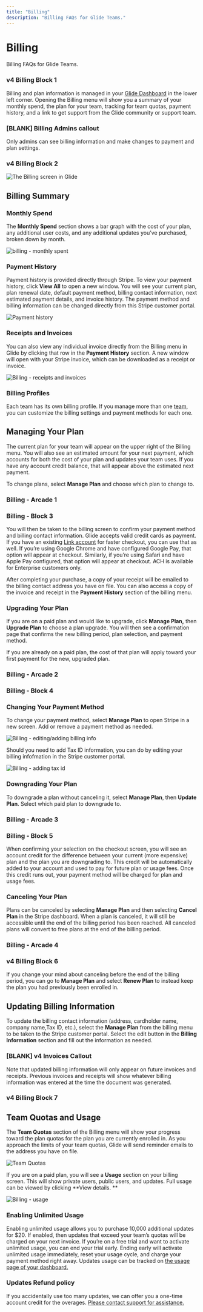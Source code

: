 ```yaml
---
title: "Billing"
description: "Billing FAQs for Glide Teams."
---
```


# Billing

Billing FAQs for Glide Teams.

### v4 Billing Block 1

Billing and plan information is managed in your [Glide Dashboard](/getting-started/quick-start/glide-dashboard) in the lower left corner. Opening the Billing menu will show you a summary of your monthly spend, the plan for your team, tracking for team quotas, payment history, and a link to get support from the Glide community or support team.

### [BLANK] Billing Admins callout

Only admins can see billing information and make changes to payment and plan settings. 

### v4 Billing Block 2



![The Billing screen in Glide](https://images.ctfassets.net/yreygbm72t08/2RglJ5Y5ixcq53DyzZ3pJj/ca9bf1278da29d01e9782362a1a95d1f/CleanShot_2024-11-06_at_4_.47.40_2x.png)



## Billing Summary

### Monthly Spend

The **Monthly Spend** section shows a bar graph with the cost of your plan, any additional user costs, and any additional updates you’ve purchased, broken down by month.



![billing - monthly spent](https://images.ctfassets.net/yreygbm72t08/7Lq9nXVskyKvWS7C94qtsj/aa2c60c3fefaf427cf85b2fe99c30c69/CleanShot_2025-02-03_at_5_.37.42_2x.png)



### Payment History

Payment history is provided directly through Stripe. To view your payment history, click **View All** to open a new window. You will see your current plan, plan renewal date, default payment method, billing contact information, next estimated payment details, and invoice history. The payment method and billing information can be changed directly from this Stripe customer portal.



![Payment history](https://images.ctfassets.net/yreygbm72t08/5iEnDW8NBwpj7YgvV72Ti1/99464eebb48b75d5942f23b9c65d96cf/CleanShot_2024-10-31_at_2_.39.50_2x.png)



### Receipts and Invoices

You can also view any individual invoice directly from the Billing menu in Glide by clicking that row in the **Payment History** section. A new window will open with your Stripe invoice, which can be downloaded as a receipt or invoice.



![Billing - receipts and invoices](https://images.ctfassets.net/yreygbm72t08/Y11rg7vnSD9mSBWdPNxjj/3e457d833b8e5d6bf8606f1f427733c9/CleanShot_2024-10-31_at_2_.42.26_2x.png)



### Billing Profiles

Each team has its own billing profile. If you manage more than one [team](/reference/account/teams), you can customize the billing settings and payment methods for each one.

## Managing Your Plan

The current plan for your team will appear on the upper right of the Billing menu. You will also see an estimated amount for your next payment, which accounts for both the cost of your plan and updates your team uses. If you have any account credit balance, that will appear above the estimated next payment.

To change plans, select **Manage Plan** and choose which plan to change to.

### Billing - Arcade 1

### Billing - Block 3

You will then be taken to the billing screen to confirm your payment method and billing contact information. Glide accepts valid credit cards as payment. If you have an existing [Link account](https://link.com/) for faster checkout, you can use that as well. If you’re using Google Chrome and have configured Google Pay, that option will appear at checkout. Similarly, if you’re using Safari and have Apple Pay configured, that option will appear at checkout. ACH is available for Enterprise customers only. 

After completing your purchase, a copy of your receipt will be emailed to the billing contact address you have on file. You can also access a copy of the invoice and receipt in the **Payment History** section of the billing menu.

### Upgrading Your Plan

If you are on a paid plan and would like to upgrade, click **Manage Plan,** then **Upgrade Plan** to choose a plan upgrade. You will then see a confirmation page that confirms the new billing period, plan selection, and payment method. 

If you are already on a paid plan, the cost of that plan will apply toward your first payment for the new, upgraded plan.



### Billing - Arcade 2

### Billing - Block 4

### Changing Your Payment Method

To change your payment method, select **Manage Plan** to open Stripe in a new screen. Add or remove a payment method as needed.



![Billing - editing/adding billing info](https://images.ctfassets.net/yreygbm72t08/3CMzfxcE12VA9zkcXiR3Le/9e5f3ff8467b2c64553f392096b61ce0/CleanShot_2024-11-06_at_5_.09.48_2x.png)



Should you need to add Tax ID information, you can do by editing your billing infofmation in the Stripe customer portal. 



![Billing - adding tax id](https://images.ctfassets.net/yreygbm72t08/1BJWg6JXVnfUbLNsdNhUVj/8742ccb0d6e5c0706a7da7c385ac90bc/CleanShot_2024-11-06_at_5_.12.04_2x.png)



### Downgrading Your Plan

To downgrade a plan without canceling it, select **Manage Plan**, then **Update Plan**. Select which paid plan to downgrade to.

### Billing - Arcade 3

### Billing - Block 5

When confirming your selection on the checkout screen, you will see an account credit for the difference between your current (more expensive) plan and the plan you are downgrading to. This credit will be automatically added to your account and used to pay for future plan or usage fees. Once this credit runs out, your payment method will be charged for plan and usage fees.

### Canceling Your Plan

Plans can be canceled by selecting **Manage Plan** and then selecting **Cancel Plan** in the Stripe dashboard. When a plan is canceled, it will still be accessible until the end of the billing period has been reached. All canceled plans will convert to free plans at the end of the billing period.

### Billing - Arcade 4

### v4 Billing Block 6

If you change your mind about canceling before the end of the billing period, you can go to **Manage Plan** and select **Renew Plan** to instead keep the plan you had previously been enrolled in.

## Updating Billing Information

To update the billing contact information (address, cardholder name, company name,Tax ID, etc.), select the **Manage Plan** from the billing menu to be taken to the Stripe customer portal. Select the edit button in the **Billing Information** section and fill out the information as needed.

### [BLANK] v4 Invoices Callout

Note that updated billing information will only appear on future invoices and receipts. Previous invoices and receipts will show whatever billing information was entered at the time the document was generated. 

### v4 Billing Block 7

## Team Quotas and Usage

The **Team Quotas** section of the Billing menu will show your progress toward the plan quotas for the plan you are currently enrolled in. As you approach the limits of your team quotas, Glide will send reminder emails to the address you have on file.



![Team Quotas](https://images.ctfassets.net/yreygbm72t08/10dNRjMuRtGuv9ZbJNABvj/3dcf4bfabe0224b3e9d7dbaafcf10134/CleanShot_2024-01-17_at_4_.04.02_2x.png)



If you are on a paid plan, you will see a **Usage** section on your billing screen. This will show private users, public users, and updates. Full usage can be viewed by clicking **View details. **



![Billing - usage](https://images.ctfassets.net/yreygbm72t08/syMmxoD22h6dmR4HBf8eO/adf710a5759b79a1cacfc682d8edbb90/CleanShot_2024-11-06_at_5_.42.12_2x.png)



### Enabling Unlimited Usage

Enabling unlimited usage allows you to purchase 10,000 additional updates for $20. If enabled, then updates that exceed your team’s quotas will be charged on your next invoice. If you’re on a free trial and want to activate unlimited usage, you can end your trial early. Ending early will activate unlimited usage immediately, reset your usage cycle, and charge your payment method right away. Updates usage can be tracked on [the usage page of your dashboard.](/getting-started/quick-start/glide-dashboard#usage-and-billing)





### Updates Refund policy

If you accidentally use too many updates, we can offer you a one-time account credit for the overages. [Please contact support for assistance.](billing@glideapps.com)

